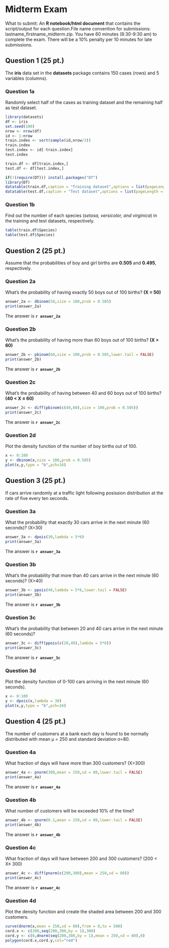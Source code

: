 # Midterm Exam

What to submit:
An **R notebook/html document** that contains the script/output for each question.File name convention for submissions: lastname_firstname_midterm.zip. You have 60 minutes (8:30-9:30 am) to complete the exam. There will be a 10% penalty per 10 minutes for late submissions.  

## Question 1 (25 pt.)
The **iris** data set in the **datasets** package contains 150 cases (rows) and 5 variables (columns). 

### Question 1a
Randomly select half of the cases as training dataset and the remaining half as test dataset. 

```r
library(datasets)
df <- iris
set.seed(100)
nrow <- nrow(df)
id <- 1:nrow
train.index <- sort(sample(id,nrow/2))
train.index
test.index <- id[-train.index]
test.index

train.df <- df[train.index,]
test.df <- df[test.index,]

if(!(require(DT))) install.packages("DT")
library(DT)
datatable(train.df,caption = "Training dataset",options = list(pageLength = 5))
datatable(test.df,caption = "Test dataset",options = list(pageLength = 5))
```

### Question 1b
Find out the number of each species (*setosa, versicolor, and virginica*) in the training and test datasets, respectively. 

```r
table(train.df$Species)
table(test.df$Species)
```

## Question 2 (25 pt.)
Assume that the probabilities of boy and girl births are **0.505** and **0.495**, respectively. 

### Question 2a
What’s the probability of having exactly 50 boys out of 100 births? **(X = 50)**
```r
answer_2a <- dbinom(50,size = 100,prob = 0.505)
print(answer_2a)
```
The answer is **`r answer_2a`**

### Question 2b
What’s the probability of having more than 60 boys out of 100 births? **(X > 60)**

```r
answer_2b <- pbinom(60,size = 100,prob = 0.505,lower.tail = FALSE)
print(answer_2b)
```

The answer is **`r answer_2b`**

### Question 2c
What’s the probability of having between 40 and 60 boys out of 100 births? **(40 < X ≤ 60)**

```r
answer_2c <- diff(pbinom(c(40,60),size = 100,prob = 0.505))
print(answer_2c)
```
The answer is **`r answer_2c`**

### Question 2d
Plot the density function of the number of boy births out of 100. 

```r
x <- 0:100
y <- dbinom(x,size = 100,prob = 0.505)
plot(x,y,type = "b",pch=16)
```



## Question 3 (25 pt.)
If cars arrive randomly at a traffic light following posission distribution at the rate of five every ten seconds. 

### Question 3a
What the probability that exactly 30 cars arrive in the next minute (60 seconds)? (X=30)
```r
answer_3a <- dpois(30,lambda = 5*6)
print(answer_3a)
```
The answer is **`r answer_3a`**

### Question 3b
What’s the probability that more than 40 cars arrive in the next minute (60 seconds)? (X>40)
```r
answer_3b <- ppois(40,lambda = 5*6,lower.tail = FALSE)
print(answer_3b)
```
The answer is **`r answer_3b`**

### Question 3c
What’s the probability that between 20 and 40 cars arrive in the next minute (60 seconds)? 
```r
answer_3c <- diff(ppois(c(20,40),lambda = 5*6))
print(answer_3c)
```
The answer is **`r answer_3c`**

### Question 3d
Plot the density function of 0-100 cars arriving in the next minute (60 seconds).

```r
x <- 0:100
y <- dpois(x,lambda = 30)
plot(x,y,type = "b",pch=16)
```



## Question 4 (25 pt.)
The number of customers at a bank each day is found to be normally distributed with mean µ = 250 and standard deviation σ=80. 

### Question 4a

What fraction of days will have more than 300 customers? (X>300)
```r
answer_4a <- pnorm(300,mean = 250,sd = 80,lower.tail = FALSE)
print(answer_4a)
```
The answer is **`r answer_4a`**

### Question 4b

What number of customers will be exceeded 10% of the time?

```r
answer_4b <- qnorm(0.1,mean = 250,sd = 80,lower.tail = FALSE)
print(answer_4b)
```
The answer is **`r answer_4b`**

### Question 4c
What fraction of days will have between 200 and 300 customers? (200 < X≤ 300)
```r
answer_4c <- diff(pnorm(c(200,300),mean = 250,sd = 80))
print(answer_4c)
```
The answer is **`r answer_4c`**

### Question 4d
Plot the density function and create the shaded area between 200 and 300 customers.
```r
curve(dnorm(x,mean = 250,sd = 80),from = 0,to = 500)
cord.x <- c(200,seq(200,300,by = 1),300)
cord.y <- c(0,dnorm(seq(200,300,by = 1),mean = 250,sd = 80),0)
polygon(cord.x,cord.y,col="red")

```

